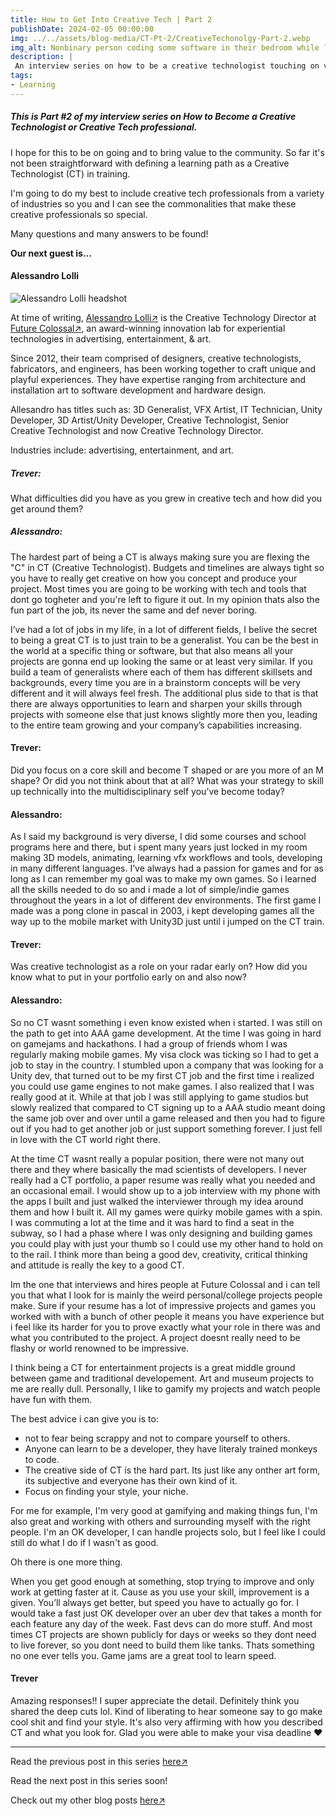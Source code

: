 ```yaml
---
title: How to Get Into Creative Tech | Part 2
publishDate: 2024-02-05 00:00:00
img: ../../assets/blog-media/CT-Pt-2/CreativeTechonolgy-Part-2.webp
img_alt: Nonbinary person coding some software in their bedroom while listening to music.
description: |
 An interview series on how to be a creative technologist touching on various industries.
tags:
- Learning
---
```



##### This is Part #2 of my interview series on How to Become a Creative Technologist or Creative Tech professional.

I hope for this to be on going and to bring value to the community. So far it's not been straightforward with defining a learning path as a Creative Technologist (CT) in training. 

I'm going to do my best to include creative tech professionals from a variety of industries so you and I can see the commonalities that make these creative professionals so special.

Many questions and many answers to be found!

**Our next guest is...**

#### Alessandro Lolli

<div className="flex-container">
  <img class="lightbox-image" src="../../assets/blog-media/CT-Pt-2/Alessandro Lolli.jpeg" alt="Alessandro Lolli headshot" />
</div>

At time of writing, [Alessandro Lolli↗](https://linkedin.com/in/alessandro-lolli-ab485531) is the Creative Technology Director at [Future Colossal↗](https://www.fathom.company/), an award-winning innovation lab for experiential technologies in advertising, entertainment, & art.

Since 2012, their team comprised of designers, creative technologists, fabricators, and engineers, has been working together to craft unique and playful experiences. They have expertise ranging from architecture and installation art to software development and hardware design.

Allesandro has titles such as: 3D Generalist, VFX Artist, IT Technician, Unity Developer, 3D Artist/Unity Developer, Creative Technologist, Senior Creative Technologist and now Creative Technology Director.

Industries include: advertising, entertainment, and art.

##### Trever:

What difficulties did you have as you grew in creative tech and how did you get around them?

##### Alessandro:

The hardest part of being a CT is always making sure you are flexing the "C" in CT (Creative Technologist). Budgets and timelines are always tight so you have to really get creative on how you concept and produce your project. Most times you are going to be working with tech and tools that dont go togheter and you're left to figure it out. In my opinion thats also the fun part of the job, its never the same and def never boring.

I’ve had a lot of jobs in my life, in a lot of different fields, I belive the secret to being a great CT is to just train to be a generalist. You can be the best in the world at a specific thing or software, but that also means all your projects are gonna end up looking the same or at least very similar. If you build a team of generalists where each of them has different skillsets and backgrounds,  every time you are in a brainstorm concepts will be very different and it will always feel fresh. The additional plus side to that is that there are always opportunities to learn and sharpen your skills through projects with someone else that just knows slightly more then you, leading to the entire team growing and your company’s capabilities increasing.

#### Trever:

Did you focus on a core skill and become T shaped or are you more of an M shape? Or did you not think about that at all? What was your strategy to skill up technically into the multidisciplinary self you’ve become today?

#### Alessandro:

As I said my background is very diverse, I did some courses and school programs here and there, but i spent many years just locked in my room making 3D models, animating, learning vfx workflows and tools, developing in many different languages. I’ve always had a passion for games and for as long as I can remember my goal was to make my own games. So i learned all the skills needed to do so and i made a lot of simple/indie games throughout the years in a lot of different dev environments. The first game I made was a pong clone in pascal in 2003, i kept developing games all the way up to the mobile market with Unity3D just until i jumped on the CT train.

#### Trever:

Was creative technologist as a role on your radar early on? How did you know what to put in your portfolio early on and also now?

#### Alessandro:

So no CT wasnt something i even know existed when i started. I was still on the path to get into AAA game development. At the time I was going in hard on gamejams and hackathons. I had a group of friends whom I was regularly making mobile games. My visa clock was ticking so I had to get a job to stay in the country. I stumbled upon a company that was looking for a Unity dev, that turned out to be my first CT job and the first time i realized you could use game engines to not make games. I also realized that I was really good at it. While at that job I was still applying to game studios but slowly realized that compared to CT signing up to a AAA studio meant doing the same job over and over until a game released and then you had to figure out if you had to get another job or just support something forever. I just fell in love with the CT world right there.

At the time CT wasnt really a popular position, there were not many out there and they where basically the mad scientists of developers. I never really had a CT portfolio, a paper resume was really what you needed and an occasional email. I would show up to a job interview with my phone with the apps I built and just walked the interviewer through my idea around them and how I built it. All my games were quirky mobile games with a spin. I was commuting a lot at the time and it was hard to find a seat in the subway, so I had a phase where I was only designing and building games you could play with just your thumb so I could use my other hand to hold on to the rail. I think more than being a good dev, creativity, critical thinking and attitude is really the key to a good CT.

Im the one that interviews and hires people at Future Colossal and i can tell you that what I look for is mainly the weird personal/college projects people make. Sure if your resume has a lot of impressive projects and games you worked with with a bunch of other people it means you have experience but i feel like its harder for you to prove exactly what your role in there was and what you contributed to the project. A project doesnt really need to be flashy or world renowned to be impressive.

I think being a CT for entertainment projects is a great middle ground between game and traditional developement. Art and museum projects to me are really dull. Personally, I like to gamify my projects and watch people have fun with them.

The best advice i can give you is to:
- not to fear being scrappy and not to compare yourself to others.
- Anyone can learn to be a developer, they have literaly trained monkeys to code.
- The creative side of CT is the hard part. Its just like any onther art form, its subjective and everyone has their own kind of it.
- Focus on finding your style, your niche.

For me for example, I'm very good at gamifying and making things fun, I'm also great and working with others and surrounding myself with the right people. I'm an OK developer, I can handle projects solo, but I feel like I could still do what I do if I wasn't as good.

Oh there is one more thing.

When you get good enough at something, stop trying to improve and only work at getting faster at it. Cause as you use your skill, improvement is a given. You’ll always get better, but speed you have to actually go for. I would take a fast just OK developer over an uber dev that takes a month for each feature any day of the week. Fast devs can do more stuff. And most times CT projects are shown publicly for days or weeks so they dont need to live forever, so you dont need to build them like tanks. Thats something no one ever tells you. Game jams are a great tool to learn speed.

#### Trever

Amazing responses!! I super appreciate the detail. Definitely think you shared the deep cuts lol. Kind of liberating to hear someone say to go make cool shit and find your style. It's also very affirming with how you described CT and what you look for. Glad you were able to make your visa deadline ❤️

---

Read the previous post in this series [here↗](/blogs/how-to-get-into-creative-tech--part-1)

Read the next post in this series soon!

Check out my other blog posts [here↗](/blogs)